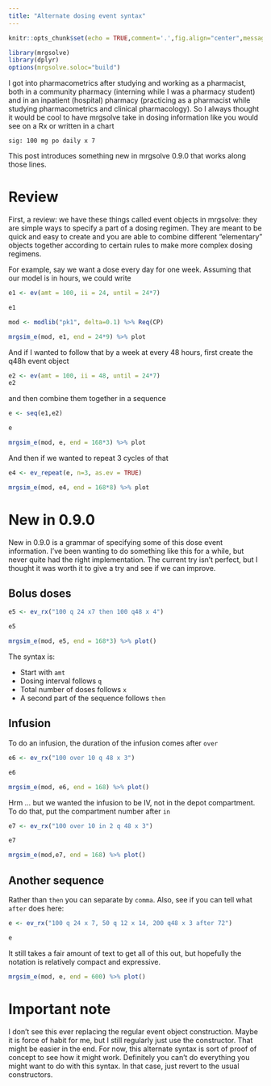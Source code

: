 ```yaml
---
title: "Alternate dosing event syntax"
---
```



```r
knitr::opts_chunk$set(echo = TRUE,comment='.',fig.align="center",message=FALSE,cache=TRUE, autodep=TRUE)
```

```r
library(mrgsolve)
library(dplyr)
options(mrgsolve.soloc="build")
```

I got into pharmacometrics after studying and working as a pharmacist, both 
in a community pharmacy (interning while I was a pharmacy student) and in an 
inpatient (hospital) pharmacy (practicing as a pharmacist while studying 
pharmacometrics and clinical pharmacology).  So I always thought it would be 
cool to have mrgsolve take in dosing information like you would see on a Rx or
written in a chart

```yamle
sig: 100 mg po daily x 7
```

This post introduces something new in mrgsolve 0.9.0 that works along 
those lines.  

# Review

First, a review: we have these things called <red>event objects</red> in mrgsolve:
they are simple ways to specify a part of a dosing regimen.  They are meant 
to be quick and easy to create and you are able to combine different 
"elementary" objects together according to certain rules to make more 
complex dosing regimens. 

For example, say we want a dose every day for one week.  Assuming that our model
is in hours, we could write

```r
e1 <- ev(amt = 100, ii = 24, until = 24*7)

e1
```

```r
mod <- modlib("pk1", delta=0.1) %>% Req(CP)

mrgsim_e(mod, e1, end = 24*9) %>% plot
```

And if I wanted to follow that by a week at every 48 hours, first create
the q48h event object
```r
e2 <- ev(amt = 100, ii = 48, until = 24*7)
e2
```

and then combine them together in a sequence
```r
e <- seq(e1,e2)

e
```

```r
mrgsim_e(mod, e, end = 168*3) %>% plot
```

And then if we wanted to repeat 3 cycles of that

```r
e4 <- ev_repeat(e, n=3, as.ev = TRUE)

mrgsim_e(mod, e4, end = 168*8) %>% plot
```

# New in 0.9.0

New in 0.9.0 is a grammar of specifying some of this dose event information. I've
been wanting to do something like this for a while, but never quite had the 
right implementation.  The current try isn't perfect, but I thought it was
worth it to give a try and see if we can improve.  

## Bolus doses
```r
e5 <- ev_rx("100 q 24 x7 then 100 q48 x 4")

e5
```

```r
mrgsim_e(mod, e5, end = 168*3) %>% plot()
```

The syntax is: 

- Start with `amt`
- Dosing interval follows `q`
- Total number of doses follows `x`
- A second part of the sequence follows `then`


## Infusion

To do an infusion, the duration of the infusion comes after `over`

```r
e6 <- ev_rx("100 over 10 q 48 x 3")

e6

mrgsim_e(mod, e6, end = 168) %>% plot()
```


Hrm ... but we wanted the infusion to be IV, not in the depot compartment.  To 
do that, put the compartment number after `in`

```r
e7 <- ev_rx("100 over 10 in 2 q 48 x 3")

e7

mrgsim_e(mod,e7, end = 168) %>% plot()
```

## Another sequence

Rather than `then` you can separate by `comma`.  Also, see if you can tell
what `after` does here:

```r
e <- ev_rx("100 q 24 x 7, 50 q 12 x 14, 200 q48 x 3 after 72")

e
```

It still takes a fair amount of text to get all of this out, but hopefully 
the notation is relatively compact and expressive. 

```r
mrgsim_e(mod, e, end = 600) %>% plot()
```

# Important note
I don't see this ever replacing the regular event object construction.  Maybe 
it is force of habit for me, but I still regularly just use the constructor.  That
might be easier in the end.  For now, this alternate syntax is sort of proof of
concept to see how it might work.  Definitely you can't do everything you might 
want to do with this syntax.  In that case, just revert to the usual constructors.


